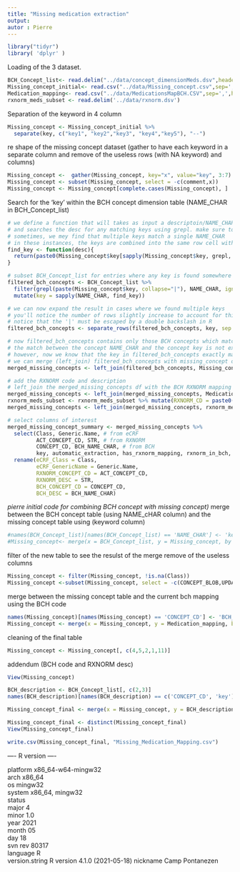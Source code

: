 ```yaml
---
title: "Missing medication extraction"
output: 
autor : Pierre
---
```


```r
library("tidyr")
library( 'dplyr' )

```

Loading of the 3 dataset. 



```r
BCH_Concept_list<- read.delim("../data/concept_dimensionMeds.dsv",header=TRUE)
Missing_concept_initial<- read.csv("../data/Missing_concept.csv",sep=';',header=TRUE)
Medication_mapping<- read.csv("../data/MedicationsMapBCH.CSV",sep=',',header=TRUE)
rxnorm_meds_subset <- read.delim('../data/rxnorm.dsv')
```

Separation of the keyword in 4 column

```r
Missing_concept <- Missing_concept_initial %>%
  separate(key, c("key1", "key2","key3", "key4","key5"), "--")


```


re shape of the missing concept dataset (gather to have each keyword in a separate column and remove of the useless rows (with NA keyword) and columns)

```r
Missing_concept <-  gather(Missing_concept, key="x", value="key", 3:7)
Missing_concept <- subset(Missing_concept, select = -c(comment,x))
Missing_concept <- Missing_concept[complete.cases(Missing_concept), ]


```

Search for the 'key' within the BCH concept dimension table (NAME_CHAR in BCH_Concept_list)
```r

# we define a function that will takes as input a descriptoin/NAME_CHAR (desc) 
# and searches the desc for any matching keys using grepl. make sure to use ignore.case = TRUE to account for differences in capitalization
# sometimes, we mey find that multiple keys match a single NAME_CHAR
# in these instances, the keys are combined into the same row cell with a | separator
find_key <- function(desc){
  return(paste0(Missing_concept$key[sapply(Missing_concept$key, grepl, desc, ignore.case = TRUE)], collapse = '|'))
}

# subset BCH_Concept_list for entries where any key is found somewhere within the NAME_CHAR (use grep)
filtered_bch_concepts <- BCH_Concept_list %>%
  filter(grepl(paste(Missing_concept$key, collapse="|"), NAME_CHAR, ignore.case = TRUE)) %>%
  mutate(key = sapply(NAME_CHAR, find_key))

# we can now expand the result in cases where we found multiple keys
# you'll notice the number of rows slightly increase to account for this
# notice that the '|' must be escaped by a double backslash in R
filtered_bch_concepts <- separate_rows(filtered_bch_concepts, key, sep = '\\|')

# now filtered_bch_concepts contains only those BCH concepts which match some key within our list of missing concepts
# the match between the concept NAME_CHAR and the concept key is not exact, so we use grep instead of merge
# however, now we know that the key in filtered_bch_concepts exactly matches the key column in the original missing_concept table
# we can merge (left_join) filtered_bch_concepts with missing_concept on key, to include the eCRF and summary metadata associated with each concept
merged_missing_concepts <- left_join(filtered_bch_concepts, Missing_concept, by = 'key')

# add the RXNORM code and description
# left_join the merged_missing_concepts df with the BCH RXNORM mapping by BCH concept cd
merged_missing_concepts <- left_join(merged_missing_concepts, Medication_mapping, by = c("CONCEPT_CD" = "BCH_CONCEPT_CD"))
rxnorm_meds_subset <- rxnorm_meds_subset %>% mutate(RXNORM_CD = paste0('RXNORM:', CODE))
merged_missing_concepts <- left_join(merged_missing_concepts, rxnorm_meds_subset, by = c("ACT_CONCEPT_CD" = "RXNORM_CD"))

# select columns of interest
merged_missing_concept_summary <- merged_missing_concepts %>% 
  select(Class, Generic.Name, # from eCRF
         ACT_CONCEPT_CD, STR, # from RXNORM
         CONCEPT_CD, BCH_NAME_CHAR, # from BCH
         key, automatic_extraction, has_rxnorm_mapping, rxnorm_in_bch, mapped_but_not_in_bch, BCH_CONCEPT_CD_EXIST) %>% # from us 
  rename(eCRF_Class = Class,
         eCRF_GenericName = Generic.Name,
         RXNORM_CONCEPT_CD = ACT_CONCEPT_CD,
         RXNORM_DESC = STR,
         BCH_CONCEPT_CD = CONCEPT_CD,
         BCH_DESC = BCH_NAME_CHAR)

```

*pierre initial code for combining BCH concept with missing concept)*
merge between the BCH concept table (using NAME_cHAR column) and the missing concept table using (keyword column)
```r
#names(BCH_Concept_list)[names(BCH_Concept_list) == 'NAME_CHAR'] <- 'key'
#Missing_concept<- merge(x = BCH_Concept_list, y = Missing_concept, by = "key", all.x = TRUE)
```


filter of the new table to see the resulst of the merge
remove of the useless columns

```r
Missing_concept <- filter(Missing_concept, !is.na(Class))
Missing_concept <-subset(Missing_concept, select = -c(CONCEPT_BLOB,UPDATE_DATE, DOWNLOAD_DATE, IMPORT_DATE, SOURCESYSTEM_CD, UPLOAD_ID))
```

merge between the missing concept table and the current bch mapping using the BCH code

```r
names(Missing_concept)[names(Missing_concept) == 'CONCEPT_CD'] <- 'BCH_CONCEPT_CD'
Missing_concept <- merge(x = Missing_concept, y = Medication_mapping, by = "BCH_CONCEPT_CD", all.x = TRUE)

```
cleaning of the final table

```r
Missing_concept <- Missing_concept[, c(4,5,2,1,11)]
```
addendum (BCH code and RXNORM desc)

```r
View(Missing_concept)

BCH_description <- BCH_Concept_list[, c(2,3)]
names(BCH_description)[names(BCH_description) == c('CONCEPT_CD', 'key')] <- c('BCH_CONCEPT_CD', 'NAME_CHAR')

Missing_concept_final <- merge(x = Missing_concept, y = BCH_description, by = "BCH_CONCEPT_CD", all.x = TRUE)

Missing_concept_final <- distinct(Missing_concept_final)
View(Missing_concept_final)


```


```r
write.csv(Missing_concept_final, "Missing_Medication_Mapping.csv")

```


---- R version ----

platform       x86_64-w64-mingw32          
arch           x86_64                      
os             mingw32                     
system         x86_64, mingw32             
status                                     
major          4                           
minor          1.0                         
year           2021                        
month          05                          
day            18                          
svn rev        80317                       
language       R                           
version.string R version 4.1.0 (2021-05-18)
nickname       Camp Pontanezen
